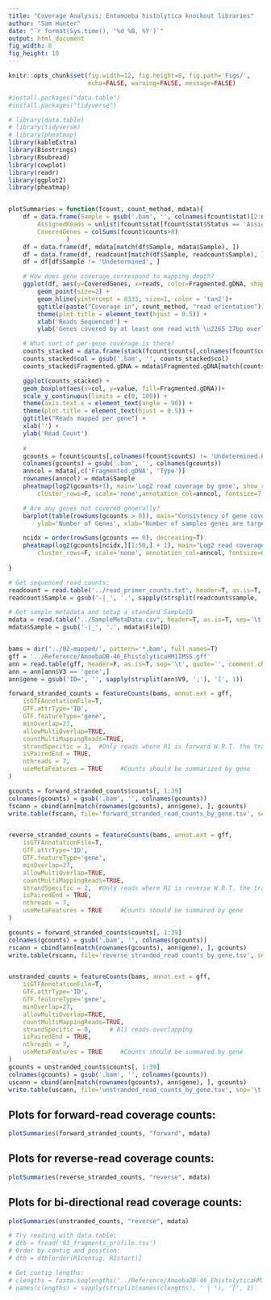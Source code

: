 ```yaml
---
title: "Coverage Analysis: Entamoeba histolytica knockout libraries"
author: "Sam Hunter"
date: "`r format(Sys.time(), '%d %B, %Y')`"
output: html_document
fig_width: 8
fig_height: 10
---
```


```r
knitr::opts_chunk$set(fig.width=12, fig.height=8, fig.path='Figs/',
                      echo=FALSE, warning=FALSE, message=FALSE)
```

```r
#install.packages("data.table")
#install.packages("tidyverse")

# library(data.table)
# library(tidyverse)
# library(pheatmap)
library(kableExtra)
library(Biostrings)
library(Rsubread)
library(cowplot)
library(readr)
library(ggplot2)
library(pheatmap)


plotSummaries = function(fcount, count_method, mdata){
    df = data.frame(Sample = gsub('.bam', '', colnames(fcount$stat)[2:ncol(fcount$stat)]),
        AssignedReads = unlist(fcount$stat[fcount$stat$Status == 'Assigned', 2:ncol(fcount$stat), ]),
        CoveredGenes = colSums(fcount$counts>0)
                )
    df = data.frame(df, mdata[match(df$Sample, mdata$Sample), ])                
    df = data.frame(df, readcount[match(df$Sample, readcount$Sample), ])
    df = df[df$Sample != 'Undetermined', ]

    # How does gene coverage correspond to mapping depth?
    ggplot(df, aes(y=CoveredGenes, x=reads, color=Fragmented.gDNA, shape=Type, label=Sample) ) + 
        geom_point(size=2) + 
        geom_hline(yintercept = 8333, size=1, color = 'tan2')+
        ggtitle(paste("Coverage in", count_method, "read orientation")) +
        theme(plot.title = element_text(hjust = 0.5)) +
        xlab('Reads Sequenced') + 
        ylab('Genes covered by at least one read with \u2265 27bp overlap')

    # What sort of per-gene coverage is there?
    counts_stacked = data.frame(stack(fcount$counts[,colnames(fcount$counts) != 'Undetermined.bam']))
    counts_stacked$col = gsub('.bam', '', counts_stacked$col)
    counts_stacked$Fragmented.gDNA = mdata$Fragmented.gDNA[match(counts_stacked$col, mdata$Sample)]

    ggplot(counts_stacked) + 
    geom_boxplot(aes(x=col, y=value, fill=Fragmented.gDNA))+
    scale_y_continuous(limits = c(0, 100)) +
    theme(axis.text.x = element_text(angle = 90)) +
    theme(plot.title = element_text(hjust = 0.5)) +
    ggtitle("Reads mapped per gene") +
    xlab('') + 
    ylab('Read Count')
    
    # 
    gcounts = fcount$counts[,colnames(fcount$counts) != 'Undetermined.bam']
    colnames(gcounts) = gsub('.bam', '', colnames(gcounts))
    anncol = mdata[,c('Fragmented.gDNA', 'Type')]
    rownames(anncol) = mdata$Sample
    pheatmap(log2(gcounts+1), main='Log2 read coverage by gene', show_rownames=F, ylab='Genes', 
        cluster_rows=F, scale='none',annotation_col=anncol, fontsize=7 )

    # Are any genes not covered generally?
    barplot(table(rowSums(gcounts > 0)), main="Consistency of gene coverage", 
        ylab='Number of Genes', xlab="Number of samples genes are targeted in")

    ncidx = order(rowSums(gcounts == 0), decreasing=T)
    pheatmap(log2(gcounts[ncidx,][1:50,] + 1), main="Log2 read coverage, 50 lowest covered",
        cluster_rows=F, scale='none', annotation_col=anncol, fontsize=6)
    
}

```

```r
# Get sequenced read counts:
readcount = read.table('../read_primer_counts.txt', header=T, as.is=T, sep=' ')
readcount$Sample = gsub('-|_', '.', sapply(strsplit(readcount$sample, '_S'), '[', 1))

# Get sample metadata and setup a standard SampleID
mdata = read.table("../SampleMetaData.csv", header=T, as.is=T, sep='\t')
mdata$Sample = gsub('-|_', '.', mdata$FileID)


bams = dir('../02-mapped/', pattern='*.bam', full.names=T)
gff = '../Reference/AmoebaDB-46_EhistolyticaHM1IMSS.gff'
ann = read.table(gff, header=F, as.is=T, sep='\t', quote='', comment.char='#')
ann = ann[ann$V3 == 'gene',]
ann$gene = gsub('ID=', '', sapply(strsplit(ann$V9, ';'), '[', 1))

forward_stranded_counts = featureCounts(bams, annot.ext = gff, 
    isGTFAnnotationFile=T, 
    GTF.attrType='ID',
    GTF.featureType='gene',
    minOverlap=27,
    allowMultiOverlap=TRUE,
    countMultiMappingReads=TRUE,
    strandSpecific = 1,  #Only reads where R1 is forward W.R.T. the transcript are counted
    isPairedEnd = TRUE,
    nthreads = 7,
    useMetaFeatures = TRUE     #Counts should be summarized by gene
)

gcounts = forward_stranded_counts$counts[, 1:39]
colnames(gcounts) = gsub('.bam', '', colnames(gcounts))
fscann = cbind(ann[match(rownames(gcounts), ann$gene), ], gcounts)
write.table(fscann, file='forward_stranded_read_counts_by_gene.tsv', sep='\t', row.names=F, col.names=T)


reverse_stranded_counts = featureCounts(bams, annot.ext = gff, 
    isGTFAnnotationFile=T, 
    GTF.attrType='ID',
    GTF.featureType='gene',
    minOverlap=27,
    allowMultiOverlap=TRUE,
    countMultiMappingReads=TRUE,
    strandSpecific = 2,  #Only reads where R1 is reverse W.R.T. the transcript are counted
    isPairedEnd = TRUE,
    nthreads = 7,
    useMetaFeatures = TRUE     #Counts should be summared by gene
)

gcounts = forward_stranded_counts$counts[, 1:39]
colnames(gcounts) = gsub('.bam', '', colnames(gcounts))
rscann = cbind(ann[match(rownames(gcounts), ann$gene), ], gcounts)
write.table(rscann, file='reverse_stranded_read_counts_by_gene.tsv', sep='\t', row.names=F, col.names=T)


unstranded_counts = featureCounts(bams, annot.ext = gff, 
    isGTFAnnotationFile=T, 
    GTF.attrType='ID',
    GTF.featureType='gene',
    minOverlap=27,
    allowMultiOverlap=TRUE,
    countMultiMappingReads=TRUE,
    strandSpecific = 0,     # All reads overlapping 
    isPairedEnd = TRUE,
    nthreads = 7,
    useMetaFeatures = TRUE     #Counts should be summared by gene
)
gcounts = unstranded_counts$counts[, 1:39]
colnames(gcounts) = gsub('.bam', '', colnames(gcounts))
uscann = cbind(ann[match(rownames(gcounts), ann$gene), ], gcounts)
write.table(uscann, file='unstranded_read_counts_by_gene.tsv', sep='\t', row.names=F, col.names=T)


```

## Plots for forward-read coverage counts:
```r
plotSummaries(forward_stranded_counts, "forward", mdata)
```

## Plots for reverse-read coverage counts:
```r
plotSummaries(reverse_stranded_counts, "reverse", mdata)
```


## Plots for bi-directional read coverage counts:
```r
plotSummaries(unstranded_counts, "reverse", mdata)

```


```r

# Try reading with data.table:
# dtb = fread('03_fragments_profile.tsv')
# Order by contig and position:
# dtb = dtb[order(R1contig, R1start)]

# Get contig lengths:
# clengths = fasta.seqlengths("../Reference/AmoebaDB-46_EhistolyticaHM1IMSS_Genome.fasta")
# names(clengths) = sapply(strsplit(names(clengths), ' | '), '[', 1)


```
